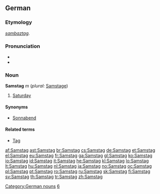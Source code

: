 ==German==

===Etymology===
{{etyl|goh|de}} ''[[sambaztag]]''.

===Pronunciation===
* {{IPA|/ˈzamstaːk/|lang=de}}
* {{audio|Samstag.ogg|Samstag}}

===Noun===
'''Samstag''' ''m'' (''plural:'' [[Samstage]])

# [[Saturday]]

====Synonyms====
* [[Sonnabend]]

====Related terms====
* [[Tag]]

[[Category:German nouns]]
[[Category:de:Days of the week| 6]]

[[af:Samstag]]
[[ast:Samstag]]
[[br:Samstag]]
[[cs:Samstag]]
[[de:Samstag]]
[[et:Samstag]]
[[el:Samstag]]
[[eu:Samstag]]
[[fr:Samstag]]
[[ga:Samstag]]
[[gl:Samstag]]
[[ko:Samstag]]
[[io:Samstag]]
[[id:Samstag]]
[[it:Samstag]]
[[he:Samstag]]
[[kl:Samstag]]
[[lo:Samstag]]
[[lt:Samstag]]
[[hu:Samstag]]
[[nl:Samstag]]
[[ja:Samstag]]
[[no:Samstag]]
[[oc:Samstag]]
[[pl:Samstag]]
[[pt:Samstag]]
[[ro:Samstag]]
[[ru:Samstag]]
[[sk:Samstag]]
[[fi:Samstag]]
[[sv:Samstag]]
[[th:Samstag]]
[[tr:Samstag]]
[[zh:Samstag]]